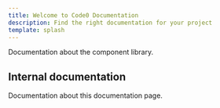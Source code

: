 ```yaml
---
title: Welcome to Code0 Documentation
description: Find the right documentation for your project
template: splash
---
```



<CardGrid stagger>
    <Card title='<a href="/pictor/">Pictor</a>' icon="document">
        Documentation about the component library.
    </Card>
</CardGrid>

## Internal documentation

<CardGrid stagger>
    <Card title='<a href="/telescopium/">Telescopium</a>' icon="document">
        Documentation about this documentation page.
    </Card>
</CardGrid>
